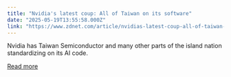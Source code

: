 ```yaml
---
title: "Nvidia's latest coup: All of Taiwan on its software"
date: "2025-05-19T13:55:58.000Z"
link: "https://www.zdnet.com/article/nvidias-latest-coup-all-of-taiwan-on-its-software/"
---
```


Nvidia has Taiwan Semiconductor and many other parts of the island nation standardizing on its AI code.

[Read more](https://www.zdnet.com/article/nvidias-latest-coup-all-of-taiwan-on-its-software/)
